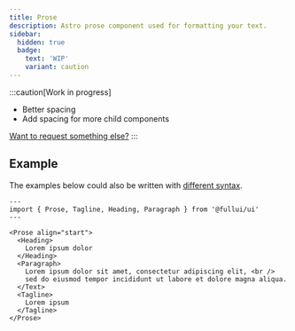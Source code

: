 ```yaml
---
title: Prose
description: Astro prose component used for formatting your text.
sidebar:
  hidden: true
  badge:
    text: 'WIP'
    variant: caution
---
```


:::caution[Work in progress]
- Better spacing 
- Add spacing for more child components

[Want to request something else?](https://github.com/fullui/ui/issues/new)
:::

## Example
The examples below could also be written with [different syntax](/overview/components).

```astro live
---
import { Prose, Tagline, Heading, Paragraph } from '@fullui/ui'
---

<Prose align="start">
  <Heading>
    Lorem ipsum dolor
  </Heading>
  <Paragraph>
    Lorem ipsum dolor sit amet, consectetur adipiscing elit, <br />
    sed do eiusmod tempor incididunt ut labore et dolore magna aliqua.
  </Text>
  <Tagline>
    Lorem ipsum
  </Tagline>
</Prose>
```